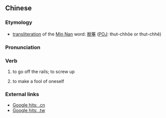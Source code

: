 ==Chinese==
{{zh-forms}}

===Etymology===
* [[transliteration]] of the [[Min Nan]] word: [[脫箠]] ([[POJ]]: thut-chhôe or thut-chhê)

===Pronunciation===
{{zh-pron
|m=tūchuí
|cat=v
}}

===Verb===
{{zh-verb}}

# {{lb|zh|Taiwanese Mandarin}} to go off the rails; to screw up
# {{lb|zh|Taiwanese Mandarin}} to make a fool of oneself

===External links===
* [http://www.google.com.cn/search?as_q=&num=10&hl=zh-CN&btnG=Google+%E6%90%9C%E7%B4%A2&as_epq=%E5%87%B8%E6%A7%8C&as_oq=&as_eq=&lr=&as_ft=i&as_filetype=&as_qdr=all&as_occt=any&as_dt=i&as_sitesearch=.cn&as_rights= Google hits: .cn]
* [http://www.google.com.tw/search?as_q=&num=10&hl=zh-TW&btnG=Google+%E6%90%9C%E5%B0%8B&as_epq=%E5%87%B8%E6%A7%8C&as_oq=&as_eq=&lr=&as_ft=i&as_filetype=&as_qdr=all&as_occt=any&as_dt=i&as_sitesearch=.tw&as_rights=&safe=images Google hits: .tw]